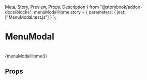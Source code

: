   Meta,
  Story,
  Preview,
  Props,
  Description
} from "@storybook/addon-docs/blocks";
menuModalHome.story = {
  parameters: {
    jest: ["MenuModal.test.js"]
  }
};

<Meta title="Components|MenuModal (MDX)" component={MenuModal} />

# MenuModal

<Description of={MenuModal} />

#

<Preview>
  <Story name="MenuModal">{menuModalHome()}</Story>
</Preview>

## Props

<Props of={MenuModal} />
